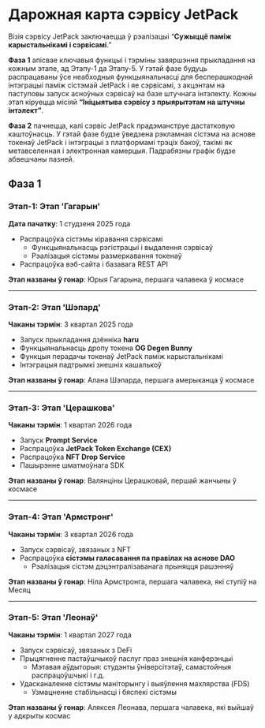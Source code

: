 # Дарожная карта сэрвісу JetPack

Візія сэрвісу JetPack заключаецца ў рэалізацыі “**Сужыццё паміж карыстальнікамі і сэрвісамі**.”

**Фаза 1** апісвае ключавыя функцыі і тэрміны завяршэння прыкладання на кожным этапе, ад Этапу-1 да Этапу-5. У гэтай фазе будуць распрацаваны ўсе неабходныя функцыянальнасці для бесперашкоднай інтэграцыі паміж сістэмай JetPack і яе сэрвісамі, з акцэнтам на паступовы запуск асноўных сэрвісаў на базе штучнага інтэлекту. Кожны этап кіруецца місіяй **“Ініцыятыва сэрвісу з прыярытэтам на штучны інтэлект”**.

**Фаза 2** пачнецца, калі сэрвіс JetPack прадэманструе дастатковую каштоўнасць. У гэтай фазе будзе ўведзена рэкламная сістэма на аснове токенаў JetPack і інтэграцыі з платформамі трэціх бакоў, такімі як метавселенная і электронная камерцыя. Падрабязны графік будзе абвешчаны пазней.


## Фаза 1

### **Этап-1: Этап 'Гагарын'**
**Дата пачатку**: 1 студзеня 2025 года

- Распрацоўка сістэмы кіравання сэрвісамі
  - Функцыянальнасць рэгістрацыі і выдалення сэрвісаў
  - Рэалізацыя сістэмы размеркавання токенаў
- Распрацоўка вэб-сайта і базавага REST API

**Этап названы ў гонар**: Юрыя Гагарына, першага чалавека ў космасе

---

### **Этап-2: Этап 'Шэпард'**
**Чаканы тэрмін**: 3 квартал 2025 года

- Запуск прыкладання дзённіка **haru**
- Функцыянальнасць дропу токена **OG Degen Bunny**
- Функцыя перадачы токенаў JetPack паміж карыстальнікамі
- Інтэграцыя падтрымкі знешніх кашалькоў

**Этап названы ў гонар**: Алана Шэпарда, першага амерыканца ў космасе

---

### **Этап-3: Этап 'Церашкова'**
**Чаканы тэрмін**: 1 квартал 2026 года

- Запуск **Prompt Service**
- Распрацоўка **JetPack Token Exchange (CEX)**
- Распрацоўка **NFT Drop Service**
- Пашырэнне шматмоўнага SDK

**Этап названы ў гонар**: Валянціны Церашковай, першай жанчыны ў космасе

---

### **Этап-4: Этап 'Армстронг'**
**Чаканы тэрмін**: 3 квартал 2026 года

- Запуск сэрвісаў, звязаных з NFT
- Распрацоўка **сістэмы галасавання па правілах на аснове DAO**
  - Рэалізацыя сістэм дэцэнтралізаванага прыняцця рашэнняў

**Этап названы ў гонар**: Ніла Армстронга, першага чалавека, які ступіў на Месяц

---

### **Этап-5: Этап 'Леонаў'**
**Чаканы тэрмін**: 1 квартал 2027 года

- Запуск сэрвісаў, звязаных з DeFi
- Прыцягненне пастаўшчыкоў паслуг праз знешнія канферэнцыі
  - Мэтавая аўдыторыя: студэнты ўніверсітэтаў, самастойныя распрацоўшчыкі і г.д.
- Удасканаленне сістэмы маніторынгу і выяўлення махлярства (FDS)
  - Узмацненне стабільнасці і бяспекі сістэмы

**Этап названы ў гонар**: Аляксея Леонава, першага чалавека, які выйшаў у адкрыты космас